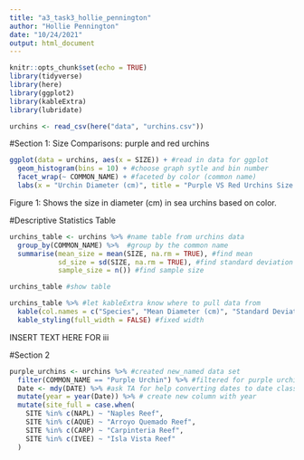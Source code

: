 ```yaml
---
title: "a3_task3_hollie_pennington"
author: "Hollie Pennington"
date: "10/24/2021"
output: html_document
---
```


```r
knitr::opts_chunk$set(echo = TRUE)
library(tidyverse)
library(here)
library(ggplot2)
library(kableExtra)
library(lubridate)
```

```r
urchins <- read_csv(here("data", "urchins.csv"))
```

#Section 1: Size Comparisons: purple and red urchins 

```r
ggplot(data = urchins, aes(x = SIZE)) + #read in data for ggplot
  geom_histogram(bins = 10) + #choose graph sytle and bin number
  facet_wrap(~ COMMON_NAME) + #faceted by color (common name)
  labs(x = "Urchin Diameter (cm)", title = "Purple VS Red Urchins Size Comparison") #labeled graph 
```
Figure 1: Shows the size in diameter (cm) in sea urchins based on color. 

#Descriptive Statistics Table 

```r
urchins_table <- urchins %>% #name table from urchins data
  group_by(COMMON_NAME) %>%  #group by the common name 
  summarise(mean_size = mean(SIZE, na.rm = TRUE), #find mean 
            sd_size = sd(SIZE, na.rm = TRUE), #find standard deviation
            sample_size = n()) #find sample size 

urchins_table #show table 

urchins_table %>% #let kableExtra know where to pull data from 
  kable(col.names = c("Species", "Mean Diameter (cm)", "Standard Deviation", "Samlple Size (n)")) %>% #named columns 
  kable_styling(full_width = FALSE) #fixed width 
```
INSERT TEXT HERE FOR iii

#Section 2

```r
purple_urchins <- urchins %>% #created new_named data set
  filter(COMMON_NAME == "Purple Urchin") %>% #filtered for purple urchins
  Date <- mdy(DATE) %>% #ask TA for help converting dates to date class
  mutate(year = year(Date)) %>% # create new column with year 
  mutate(site_full = case.when(
    SITE %in% c(NAPL) ~ "Naples Reef", 
    SITE %in% c(AQUE) ~ "Arroyo Quemado Reef",
    SITE %in% c(CARP) ~ "Carpinteria Reef",
    SITE %in% c(IVEE) ~ "Isla Vista Reef"
  )
```

